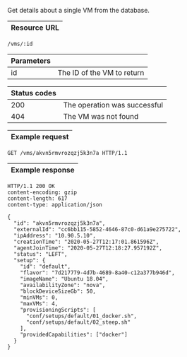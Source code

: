 Get details about a single <DocsLink href="#vms">VM</DocsLink>
from the database.

| Resource URL |
| ------------ |

```http
/vms/:id
```

| Parameters |                                    |
| ---------- | ---------------------------------- |
| id         | The ID of the VM to return |

| Status codes |                              |
| ------------ | ---------------------------- |
| 200          | The operation was successful |
| 404          | The VM was not found  |

| Example request |
| --------------- |

```http
GET /vms/akvn5rmvrozqzj5k3n7a HTTP/1.1
```

| Example response |
| ---------------- |

```http
HTTP/1.1 200 OK
content-encoding: gzip
content-length: 617
content-type: application/json

{
  "id": "akvn5rmvrozqzj5k3n7a",
  "externalId": "cc6bb115-5852-4646-87c0-d61a9e275722",
  "ipAddress": "10.90.5.10",
  "creationTime": "2020-05-27T12:17:01.861596Z",
  "agentJoinTime": "2020-05-27T12:18:27.957192Z",
  "status": "LEFT",
  "setup": {
    "id": "default",
    "flavor": "7d217779-4d7b-4689-8a40-c12a377b946d",
    "imageName": "Ubuntu 18.04",
    "availabilityZone": "nova",
    "blockDeviceSizeGb": 50,
    "minVMs": 0,
    "maxVMs": 4,
    "provisioningScripts": [
      "conf/setups/default/01_docker.sh",
      "conf/setups/default/02_steep.sh"
    ],
    "providedCapabilities": ["docker"]
  }
}
```

